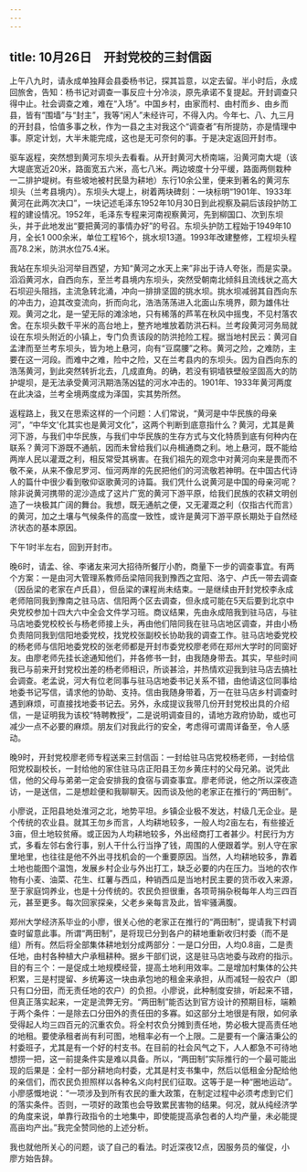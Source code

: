 ```yaml
---
---
---
```

title: 10月26日　开封党校的三封信函
---

上午八九时，请永成单独拜会县委杨书记，探其旨意，以定去留。半小时后，永成回旅舍，告知：杨书记对调查一事反应十分冷淡，原先承诺不复提起。开封调查只得中止。社会调查之难，难在“入场”。中国乡村，由家而村、由村而乡、由乡而县，皆有“围墙”与“封主”，我等“闲人”未经许可，不得入内。今年七、八、九三月的开封县，恰值多事之秋，作为一县之主对我这个“调查者”有所提防，亦是情理中事。原定计划，大半未能完成，这也是无可奈何的事。于是决定返回开封市。

驱车返程，突然想到黄河东坝头去看看。从开封黄河大桥南端，沿黄河南大堤（该大堤底宽近20米，路面宽五六米，高七八米。两边坡度十分平缓，路面两侧栽种一二排护堤树。有些坡地被村民垦为耕地）东行10余公里，便来到著名的黄河东坝头（兰考县境内）。东坝头大堤上，树着两块碑刻：一块标明“1901年、1933年黄河在此两次决口”，一块记述毛泽东1952年10月30日到此视察及嗣后该段护防工程的建设情况。1952年，毛泽东专程来河南视察黄河，先到柳国口、次到东坝头，并于此地发出“要把黄河的事情办好”的号召。东坝头护防工程始于1949年10月，全长1 000余米，单位工程16个，挑水坝13道。1993年改建整修，工程坝头程高78.2米，防洪水位75.4米。

我站在东坝头沿河举目西望，方知“黄河之水天上来”非出于诗人夸张，而是实录。滔滔黄河水，自西向东，至兰考县境内东坝头，突然受朝南北倾斜且流线状之高大石坝迎头阻挡，主流急转北涌，冲向一排排坚固的挑水坝。挑水坝减弱其自西向东的冲击力，迫其改变流向，折而向北，浩浩荡荡进入北面山东境界，颇为雄伟壮观。黄河之北，是一望无际的滩涂地，只有稀落的芦苇在秋风中摇曳，不见村落农舍。在东坝头数千平米的高台地上，整齐地堆放着防洪石料。兰考段黄河河务局就设在东坝头附近的小镇上，专门负责该段的防洪抢险工程。据当地村民云：黄河自孟津而至兰考东坝头，皆为地上悬河，向有“豆腐腰”之称。黄河之险，之难防，主要在这一河段。而难中之难，险中之险，又在兰考县内的东坝头。因为自西向东的浩荡黄河，到此突然转折北去，几成直角。的确，若没有铜墙铁壁般坚固高大的防护堤坝，是无法承受黄河汛期浩荡凶猛的河水冲击的。1901年、1933年黄河两度在此决溢，兰考全境两度成为泽国，实其势所然。

返程路上，我又在思索这样的一个问题：人们常说，“黄河是中华民族的母亲河”，“中华文'化其实也是黄河文化”，这两个判断到底意指什么？黄河，尤其是黄河下游，与我们中华民族，与我们中华民族的生存方式与文化特质到底有何种内在联系？黄河下游既不通航，因而未曾给我们以舟楫通商之利。地上悬河，既不能给两岸人民以灌溉之利，相反常受其祸害。在我们祖先的观念中对黄河向来是畏而不敬不亲，从来不像尼罗河、恒河两岸的先民把他们的河流敬若神明。在中国古代诗人的篇什中很少看到敬仰讴歌黄河的诗篇。我们凭什么说黄河是中国的母亲河呢？除非说黄河携带的泥沙造成了这片广宽的黄河下游平原，给我们民族的农耕文明创造了一块极其广阔的舞台。我想，既无通航之便，又无灌溉之利（仅指古代而言）的黄河，加之土壤与气候条件的高度一致性，或许是黄河下游平原长期处于自然经济状态的基本原因。

下午1时半左右，回到开封市。

晚6时，请孟、徐、李诸友来河大招待所餐厅小酌，商量下一步的调查事宜。有两个方案：一是由河大管理系教师岳梁陪同我到豫西之宜阳、洛宁、卢氏一带去调查（因岳梁的老家在卢氏县），但岳梁的课程尚未结束。一是继续由开封党校李永成老师陪同我到豫南之驻马店、信阳两个区去调查，但永成可能在5天后要到北京中央党校参加十四大六中全会文件学习班。商议结果，先由永成陪我到驻马店，与驻马店地委党校校长与杨老师接上头，再由他们陪同我在驻马店地区调查，并由小杨负责陪同我到信阳地委党校，找党校张副校长协助我的调查工作。驻马店地委党校的杨老师与信阳地委党校的张老师都是开封市委党校廖老师在郑州大学时的同窗好友。由廖老师先挂长途通知他们，并各修书一封，由我随身带去。其实，早些时间我已与前来开封党校出差的杨老师相识，所谈甚洽，并热情欢迎我到驻马店去搞社会调查。老孟说，河大有位老同事与驻马店地委书记关系不错，由他请这位同事给地委书记写信，请求他的协助、支持。信由我随身带着，万一在驻马店乡村调查时遇到麻烦，可直接找地委书记去。另外，永成提议我带几份开封党校出具的介绍信，一是证明我为该校“特聘教授”，二是说明调查目的，请地方政府协助，或也可减少一点不必要的麻烦。朋友们对我此行的安全，考虑得可谓周详备至，令人感动。

晚9时，开封党校廖老师专程送来三封信函：一封给驻马店党校杨老师，一封给信阳党校副校长，一封给他的家住驻马店正阳县王勿乡黄庄村的父母兄弟。说凭此信，他的父母与弟弟一定会安排我的食宿与调查事宜。廖老师说，他之所以深夜造访，一是送信，二是想趁便和我聊聊天。因而谈及他的老家正在推行的“两田制”。

小廖说，正阳县地处淮河之北，地势平坦。乡镇企业极不发达，村级几无企业。是个传统的农业县。就其王勿乡而言，人均耕地较多，一般人均2亩左右，有些接近3亩，但土地较贫瘠。或正因为人均耕地较多，外出经商打工者甚少。村民行为方式，多看左邻右舍行事，别人干什么行当挣了钱，周围的人便跟着学。别人守在家里地里，也往往是他不外出寻找机会的一个重要原因。当然，人均耕地较多，靠着土地也能图个温饱，发展乡村企业与外出打工，缺乏必要的内在压力。当地的农作物有小麦、油菜、花生、红薯与西瓜，种销西瓜是当地村民主要的货币收入来源，至于家庭饲养业，也是十分传统的。农民负担很重，各项苛捐杂税每年人均三四百元，甚至更多。每次回家探亲，父老乡亲每言及此，皆牢骚满腹。

郑州大学经济系毕业的小廖，很关心他的老家正在推行的“两田制”，提请我下村调查时留意此事。所谓“两田制”，是将现已分到各户的耕地重新收归村委（而不是组）所有。然后将全部集体耕地划分成两部分：一是口分田，人均0.8亩，二是责任地，由村各种植大户承租耕种。据乡干部们说，这是驻马店地委与政府的指示。目的有三个：一是促成土地规模经营，提高土地利用效率。二是增加村集体的公共积累，三是村提留、乡统筹这一块由承包地的租金来承担，从而减轻一般农户（即只有口分田，而无责任地的农户）的负担。小廖说，此种制度安排，听起来不错，但真正落实起来，一定是流弊无穷。“两田制”能否达到官方设计的预期目标，端赖于两个条件：一是除去口分田外的责任田的多寡。如这部分土地很是有限，如何承受得起人均三四百元的沉重农负。将全村农负分摊到责任地，势必极大提高责任地的地租。要使承租者尚有利可图，地租率必有一个上限。二是要有一个廉洁秉公的村委班子，尤其是有一个好的村支书。在目前的社会风气之下，人人都急不可待地想捞一把，这一前提条件实是难以具备。所以，“两田制”实际推行的一个最可能出现的后果是：全村一部分耕地向村委，尤其是村支书集中，然后以低租金分配给他的亲信们，而农民负担照样以各种名义向村民们征取。这等于是一种“圈地运动”。小廖感慨地说：“一项涉及到所有农民的重大政策，在制定过程中必须考虑到它们的落实条件。否则，一项好的政策也会导致累民害物的结果。何况，就从纯经济学的角度来说，单靠行政指令的土地集中，即使能提高承包者的人均产量，未必能提高亩均产出。”我完全赞同他的上述分析。

我也就他所关心的问题，谈了自己的看法。时近深夜12点，因服务员的催促，小廖方始告辞。